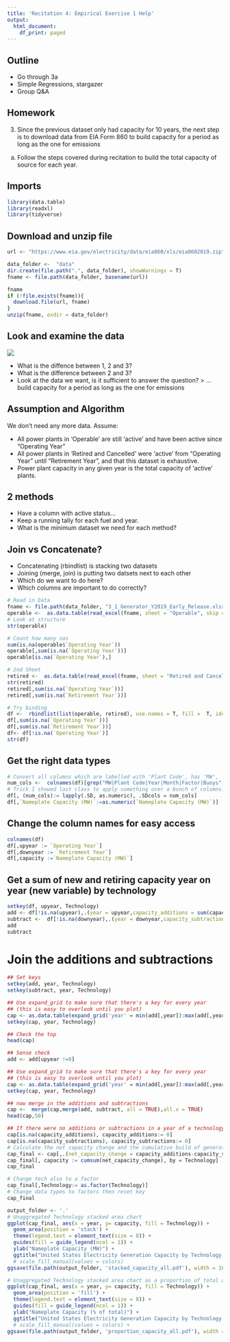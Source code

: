 ```yaml
---
title: 'Recitation 4: Empirical Exercise 1 Help'
output:
  html_document:
    df_print: paged
---
```


## Outline

* Go through 3a
* Simple Regressions, stargazer
* Group Q&A

## Homework

3) Since the previous dataset only had capacity for 10 years, the next step is to download data from EIA Form 860 to build capacity for a period as long as the one for emissions

(a) Follow the steps covered during recitation to build the total capacity of source for each year.

## Imports

```r
library(data.table)
library(readxl)
library(tidyverse)
```


## Download and unzip file

```r
url <- "https://www.eia.gov/electricity/data/eia860/xls/eia8602019.zip"

data_folder <-  "data"
dir.create(file.path(".", data_folder), showWarnings = T)
fname <- file.path(data_folder, basename(url))

fname
if (!file.exists(fname)){
  download.file(url, fname)
}
unzip(fname, exdir = data_folder)
```

## Look and examine the data
![](../img/eia860.png)

* What is the diffence between 1, 2 and 3?
* What is the difference between 2 and 3?
* Look at the data we want, is it sufficient to answer the question?
> ...build capacity for a period as long as the one for emissions

## Assumption and Algorithm

We don't need any more data. Assume:

 * All power plants in 'Operable' are still 'active' and have been active since "Operating Year"
 * All power plants in 'Retired and Cancelled' were 'active' from "Operating Year" until "Retirement Year", and that this dataset is exhaustive.
 * Power plant capacity in any given year is the total capacity of 'active' plants. 
 
## 2 methods
* Have a column with active status...
* Keep a running tally for each fuel and year. 
* What is the minimum dataset we need for each method?
  
## Join vs Concatenate?

* Concatenating (rbindlist) is stacking two datasets
* Joining (merge, join) is putting two datsets next to each other 
* Which do we want to do here?
* Which columns are important to do correctly?
```r

# Read in Data
fname <- file.path(data_folder, "3_1_Generator_Y2019_Early_Release.xlsx")
operable <-  as.data.table(read_excel(fname, sheet = "Operable", skip = 2, na = 'NA'))
# Look at structure
str(operable)

# Count how many nas
sum(is.na(operable$`Operating Year`))
operable[,sum(is.na(`Operating Year`))]
operable[is.na(`Operating Year`),]

# 2nd Sheet
retired <-  as.data.table(read_excel(fname, sheet = "Retired and Canceled", skip = 2, na = 'NA'))
str(retired)
retired[,sum(is.na(`Operating Year`))]
retired[,sum(is.na(`Retirement Year`))]

# Try binding
df <-  rbindlist(list(operable, retired), use.names = T, fill =  T, idcol = T)
df[,sum(is.na(`Operating Year`))]
df[,sum(is.na(`Retirement Year`))]
df<- df[!is.na(`Operating Year`)]
str(df)
```

## Get the right data types

```r
# Convert all columns which are labelled with 'Plant Code', has 'MW', 'Year', or 'Month' to numeric data type.
num_cols <-  colnames(df)[grep("MW|Plant Code|Year|Month|Factor|Buoys", colnames(df), ignore.case=T)]
# Trick I showed last class to apply something over a bunch of columns. See the alternative there if you don't understand this
df[, (num_cols):= lapply(.SD, as.numeric), .SDcols = num_cols]
df[,`Nameplate Capacity (MW)`:=as.numeric(`Nameplate Capacity (MW)`)]
```

## Change the column names for easy access
```r
colnames(df)
df[,upyear := `Operating Year`]
df[,downyear := `Retirement Year`]
df[,capacity :=`Nameplate Capacity (MW)`]
```


## Get a sum of new and retiring capacity year on year (new variable) by technology
```r
setkey(df, upyear, Technology)
add <- df[!is.na(upyear),.(year = upyear,capacity_additions = sum(capacity,na.rm = T)), by = .(upyear, Technology)]
subtract <-  df[!is.na(downyear),.(year = downyear,capacity_subtractions = sum(capacity,na.rm = T)), by = .(downyear, Technology)]
add
subtract
```

# Join the additions and subtractions
```r
## Set keys
setkey(add, year, Technology)
setkey(subtract, year, Technology)

## Use expand_grid to make sure that there's a key for every year
## (this is easy to overlook until you plot)
cap <- as.data.table(expand_grid('year' = min(add[,year]):max(add[,year]), 'Technology' = unique(add[,Technology])))
setkey(cap, year, Technology)

## Check the top
head(cap)

## Sense check
add <- add[upyear !=0]

## Use expand_grid to make sure that there's a key for every year
## (this is easy to overlook until you plot)
cap <- as.data.table(expand_grid('year' = min(add[,year]):max(add[,year]), 'Technology' = unique(add[,Technology])))
setkey(cap, year, Technology)

## now merge in the additions and subtractions
cap <-  merge(cap,merge(add, subtract, all = TRUE),all.x = TRUE)
head(cap,50)
```

```r
## If there were no additions or subtractions in a year of a technology, set to 0.
cap[is.na(capacity_additions), capacity_additions:= 0]
cap[is.na(capacity_subtractions), capacity_subtractions:= 0]
# Calculate the net capacity change and the cumulative build of generating capacity
cap_final <- cap[,.(net_capacity_change = capacity_additions-capacity_subtractions), by = key(cap)]
cap_final[, capacity := cumsum(net_capacity_change), by = Technology]
cap_final
```

```r
# Change tech also to a factor
cap_final[,Technology:= as.factor(Technology)]
# Change data types to factors then reset key
cap_final
```

```r
output_folder <- '.'
# Unaggregated Technology stacked area chart
ggplot(cap_final, aes(x = year, y= capacity, fill = Technology)) +
  geom_area(position = 'stack') +
  theme(legend.text = element_text(size = 8)) +
  guides(fill = guide_legend(ncol = 1)) +
  ylab("Nameplate Capacity (MW)") +
  ggtitle("United States Electricity Generation Capacity by Technology and Year", subtitle = "source: EIA-860 data")
  # scale_fill_manual(values = colors)
ggsave(file.path(output_folder, 'stacked_capacity_all.pdf'), width = 16, height = 9)

# Unaggregated Technology stacked area chart as a proportion of total capacity
ggplot(cap_final, aes(x = year, y= capacity, fill = Technology)) +
  geom_area(position = 'fill') +
  theme(legend.text = element_text(size = 8)) +
  guides(fill = guide_legend(ncol = 1)) +
  ylab("Nameplate Capacity (% of total)") +
  ggtitle("United States Electricity Generation Capacity by Technology and Year", subtitle = "source: EIA-860 data")
  # scale_fill_manual(values = colors) +
ggsave(file.path(output_folder, 'proportion_capacity_all.pdf'), width = 16, height = 9)
```

